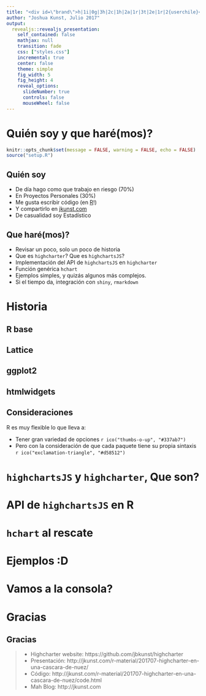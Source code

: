```yaml
---
title: "<div id=\"brand\">h|1i|0g|3h|2c|1h|2a|1r|3t|2e|1r|2{userchile}</div>"
author: "Joshua Kunst, Julio 2017"
output:
  revealjs::revealjs_presentation:
    self_contained: false
    mathjax: null
    transition: fade
    css: ["styles.css"]
    incremental: true
    center: false
    theme: simple
    fig_width: 5
    fig_height: 4
    reveal_options:
      slideNumber: true
      controls: false
      mouseWheel: false
---
```


# Quién soy y que haré(mos)? {.white .center data-background=#D32F2F}

```r
knitr::opts_chunk$set(message = FALSE, warning = FALSE, echo = FALSE)
source("setup.R")
```

## Quién soy

- De día hago como que trabajo en riesgo (70%)
- En Proyectos Personales (30%)
- Me gusta escribir código (en [R](https://cran.r-project.org/)!)
- Y compartirlo en [jkunst.com](http://jkunst.com)
- De casualidad soy Estadístico

## Que haré(mos)?

- Revisar un poco, solo un poco de historia
- Que es `highcharter`? Que es `highchartsJS`?
- Implementación del API de `highchartsJS` en `highcharter`
- Función genérica `hchart`
- Ejemplos simples, y quizás algunos más complejos.
- Si el tiempo da, integración con `shiny`, `rmarkdown`

# Historia  {.white .center data-background=#D32F2F}

## R base 

## Lattice

## ggplot2

## htmlwidgets

## Consideraciones

R es muy flexible lo que lleva a:

- Tener gran variedad de opciones `r ico("thumbs-o-up", "#337ab7")`
- Pero con la consideración de que cada paquete tiene su propia sintaxis `r ico("exclamation-triangle", "#d58512")`

# `highchartsJS` y `highcharter`, Que son? {.white .center data-background=#D32F2F}

# API de `highchartsJS` en R {.white .center data-background=#D32F2F}

# `hchart` al rescate {.white .center data-background=#D32F2F}

# Ejemplos :D {.white .center data-background=#D32F2F}

# Vamos a la consola? {.white .center data-background=#D32F2F}

# Gracias {.white .center data-background=#D32F2F}

## Gracias

> - Highcharter website:  https://github.com/jbkunst/highcharter
> - Presentación: http://jkunst.com/r-material/201707-highcharter-en-una-cascara-de-nuez/
> - Código: http://jkunst.com/r-material/201707-highcharter-en-una-cascara-de-nuez/code.html
> - Mah Blog: http://jkunst.com



